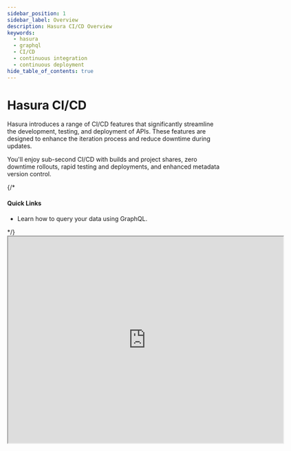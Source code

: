 ```yaml
---
sidebar_position: 1
sidebar_label: Overview
description: Hasura CI/CD Overview
keywords:
  - hasura
  - graphql
  - CI/CD
  - continuous integration
  - continuous deployment
hide_table_of_contents: true
---
```



# Hasura CI/CD

<div className="overview-header">
  <div className="overview-text">
    <p>
      Hasura introduces a range of CI/CD features that significantly streamline the development, testing, and deployment of
      APIs. These features are designed to enhance the iteration process and reduce downtime during updates.
    </p>
    <p>
      You'll enjoy sub-second CI/CD with builds and project shares, zero downtime rollouts, rapid testing and deployments,
      and enhanced metadata version control.
    </p>
    {/* <h4>Quick Links</h4>
    <ul>
      <li>
        <VersionedLink to="/graphql-api/queries/">Learn how to query your data using GraphQL.</VersionedLink>
      </li>
    </ul> */}

  </div>
<iframe
  src="https://drive.google.com/file/d/1Y1Dsi5Hq3SmWs6u0h4nZZUwZsxVSTNhG/preview"
  width="640"
  height="480"
  allow="autoplay"
/>
 {/* <iframe
        src="https://www.youtube.com/embed/9vZeQ5tHiQo"
        frameBorder="0"
        allow="accelerometer; autoplay; encrypted-media; gyroscope; picture-in-picture"
        allowFullScreen
      /> */}
</div>

<div className="overview-gallery">
  <VersionedLink to="/ci-cd/hasura-cli/#install-instructions-for-linuxmacs">
    <div className="card">
      <h3>Install the CLI for macOS</h3>
      <p>Click here to learn how to install the CLI.</p>
    </div>
  </VersionedLink>
  <VersionedLink to="/ci-cd/hasura-cli/#install-instructions-for-linuxmacs">
    <div className="card">
      <h3>Install the CLI for Linux</h3>
      <p>Click here to learn how to install the CLI.</p>
    </div>
  </VersionedLink>
  <VersionedLink to="/ci-cd/hasura-cli/#install-instructions-for-windows">
    <div className="card">
      <h3>Install the CLI for Windows</h3>
      <p>Click here to learn how to install the CLI.</p>
    </div>
  </VersionedLink>
</div>
